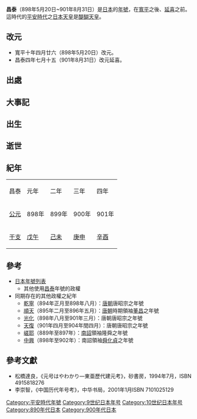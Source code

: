 {{japanese|japanese=昌泰|kana=しょうたい|romaji=Shōtai}}

'''昌泰'''（898年5月20日~901年8月31日）是[[日本|日本]]的[[年號|年號]]，在[[寬平|寬平]]之後、[[延喜|延喜]]之前。這時代的[[平安時代|平安時代]]之[[日本天皇|日本天皇]]是[[醍醐天皇|醍醐天皇]]。

==改元==
*寬平十年四月廿六（898年5月20日）改元。
*昌泰四年七月十五（901年8月31日）改元延喜。

==出處==

==大事記==

==出生==

==逝世==

==紀年==
{| class="wikitable" cellspacing=0 style="text-align:center"
|- style="font-weight:bold;background-color:#CCCCCC;color:#000000"
|昌泰||元年||二年||三年||四年
|- style="background-color:#FFFFFF;"
|[[公元|公元]]||898年||899年||900年||901年
|- style="background-color:#FFFFFF;"
|[[干支|干支]]||[[戊午|戊午]]||[[己未|己未]]||[[庚申|庚申]]||[[辛酉|辛酉]]
|}

==參考==
*[[日本年號列表|日本年號列表]]
**其他使用[[昌泰|昌泰]]年號的政權
*同期存在的其他政權之紀年
**[[乾寧|乾寧]]（894年正月至898年八月）：[[唐朝|唐朝]]唐昭宗之年號
**[[顺天_(董昌)|順天]]（895年二月至896年五月）：[[唐朝|唐朝]]時期領袖[[董昌|董昌]]之年號
**[[光化|光化]]（898年八月至901年三月）：唐朝唐昭宗之年號
**[[天复_(唐朝)|天復]]（901年四月至904年閏四月）：唐朝唐昭宗之年號
**[[嵯耶|嵯耶]]（889年至897年）：[[南詔|南詔]]領袖隆舜之年號
**[[中兴_(大封民)|中興]]（898年至902年）：南詔領袖[[舜化貞|舜化貞]]之年號

==參考文獻==
*松橋達良，《元号はやわかり—東亜歷代建元考》，砂書房，1994年7月，ISBN 4915818276
*李崇智，《中国历代年号考》，中华书局，2001年1月ISBN 7101025129

{{年号|[[寬平|寬平]]|[[日本年號列表|日本年號]]|[[延喜|延喜]]}}
{{平安時代年號}}
{{DEFAULTSORT:Shoutai}}

[[Category:平安時代年號|Category:平安時代年號]]
[[Category:9世纪日本年号|Category:9世纪日本年号]]
[[Category:10世纪日本年号|Category:10世纪日本年号]]
[[Category:890年代日本|Category:890年代日本]]
[[Category:900年代日本|Category:900年代日本]]
